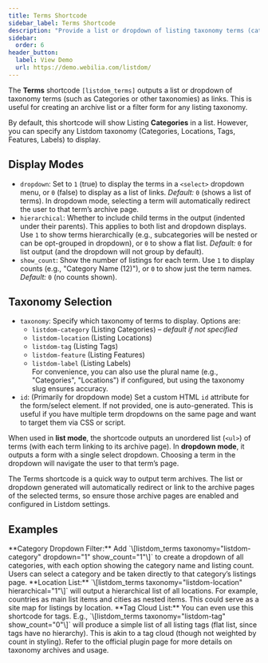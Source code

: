 ```yaml
---
title: Terms Shortcode
sidebar_label: Terms Shortcode
description: "Provide a list or dropdown of listing taxonomy terms (categories, locations, etc.) for users to navigate or filter listings."
sidebar:
  order: 6
header_button:
  label: View Demo
  url: https://demo.webilia.com/listdom/
---
```



The **Terms** shortcode `[listdom_terms]` outputs a list or dropdown of taxonomy terms (such as Categories or other taxonomies) as links. This is useful for creating an archive list or a filter form for any listing taxonomy.

By default, this shortcode will show Listing **Categories** in a list. However, you can specify any Listdom taxonomy (Categories, Locations, Tags, Features, Labels) to display.

## Display Modes

- `dropdown`: Set to `1` (true) to display the terms in a `<select>` dropdown menu, or `0` (false) to display as a list of links. *Default:* `0` (shows a list of terms). In dropdown mode, selecting a term will automatically redirect the user to that term’s archive page.
- `hierarchical`: Whether to include child terms in the output (indented under their parents). This applies to both list and dropdown displays. Use `1` to show terms hierarchically (e.g., subcategories will be nested or can be opt-grouped in dropdown), or `0` to show a flat list. *Default:* `0` for list output (and the dropdown will not group by default).
- `show_count`: Show the number of listings for each term. Use `1` to display counts (e.g., "Category Name (12)"), or `0` to show just the term names. *Default:* `0` (no counts shown).

## Taxonomy Selection

- `taxonomy`: Specify which taxonomy of terms to display. Options are:
  - `listdom-category` (Listing Categories) – *default if not specified*  
  - `listdom-location` (Listing Locations)  
  - `listdom-tag` (Listing Tags)  
  - `listdom-feature` (Listing Features)  
  - `listdom-label` (Listing Labels)  
  For convenience, you can also use the plural name (e.g., "Categories", "Locations") if configured, but using the taxonomy slug ensures accuracy.
- `id`: (Primarily for dropdown mode) Set a custom HTML `id` attribute for the form/select element. If not provided, one is auto-generated. This is useful if you have multiple term dropdowns on the same page and want to target them via CSS or script.

When used in **list mode**, the shortcode outputs an unordered list (`<ul>`) of terms (with each term linking to its archive page). In **dropdown mode**, it outputs a form with a single select dropdown. Choosing a term in the dropdown will navigate the user to that term’s page.

<Aside type="note">
The Terms shortcode is a quick way to output term archives. The list or dropdown generated will automatically redirect or link to the archive pages of the selected terms, so ensure those archive pages are enabled and configured in Listdom settings.
</Aside>

## Examples

<CardGrid>
  <Card>
    **Category Dropdown Filter:**  
    Add `\[listdom_terms taxonomy="listdom-category" dropdown="1" show_count="1"\]` to create a dropdown of all categories, with each option showing the category name and listing count. Users can select a category and be taken directly to that category’s listings page.
  </Card>
  <Card>
    **Location List:**  
    `\[listdom_terms taxonomy="listdom-location" hierarchical="1"\]` will output a hierarchical list of all locations. For example, countries as main list items and cities as nested items. This could serve as a site map for listings by location.
  </Card>
  <Card>
    **Tag Cloud List:**  
    You can even use this shortcode for tags. E.g., `\[listdom_terms taxonomy="listdom-tag" show_count="0"\]` will produce a simple list of all listing tags (flat list, since tags have no hierarchy). This is akin to a tag cloud (though not weighted by count in styling).
  </Card>
</CardGrid>

<LinkCard href="https://wordpress.org/plugins/listdom/" title="Listdom on WordPress.org">
Refer to the official plugin page for more details on taxonomy archives and usage.
</LinkCard>
